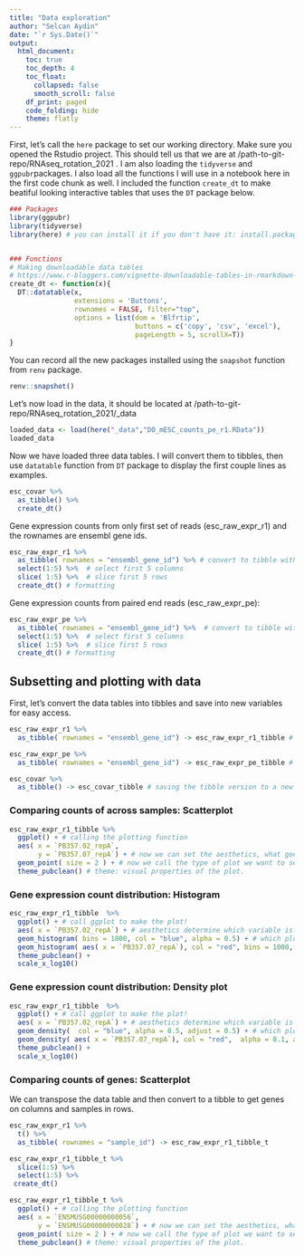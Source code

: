 ```yaml
---
title: "Data exploration"
author: "Selcan Aydin"
date: "`r Sys.Date()`"
output: 
  html_document:
    toc: true
    toc_depth: 4
    toc_float: 
      collapsed: false
      smooth_scroll: false
    df_print: paged
    code_folding: hide
    theme: flatly
---
```



First, let's call the `here` package to set our working directory. Make sure you opened the Rstudio project. This should tell us that we are at /path-to-git-repo/RNAseq_rotation_2021 . I am also loading the `tidyverse` and `ggpubr`packages. I also load all the functions I will use in a notebook here in the first code chunk as well. I included the function `create_dt` to make beatiful looking interactive tables that uses the `DT` package below. 

```r


### Packages
library(ggpubr)
library(tidyverse)
library(here) # you can install it if you don't have it: install.packages("here")


### Functions
# Making downloadable data tables
# https://www.r-bloggers.com/vignette-downloadable-tables-in-rmarkdown-with-the-dt-package/
create_dt <- function(x){
  DT::datatable(x,
                extensions = 'Buttons',
                rownames = FALSE, filter="top",
                options = list(dom = 'Blfrtip',
                               buttons = c('copy', 'csv', 'excel'),
                               pageLength = 5, scrollX=T))
}


```

You can record all the new packages installed using the `snapshot` function from `renv` package. 
```r
renv::snapshot()
```



Let's now load in the data, it should be  located at /path-to-git-repo/RNAseq_rotation_2021/_data 

```r
loaded_data <- load(here("_data","DO_mESC_counts_pe_r1.RData"))
loaded_data
```

Now we have loaded three data tables. I will convert them to tibbles, then use `datatable` function from `DT` package to display the first couple lines as examples.

```r
esc_covar %>% 
  as_tibble() %>% 
  create_dt()
```

Gene expression counts from only first set of reads (esc_raw_expr_r1) and the rownames are ensembl gene ids.

```r
esc_raw_expr_r1 %>% 
  as_tibble( rownames = "ensembl_gene_id") %>% # convert to tibble with the rownames as a new column labeled ensembl_gene_id
  select(1:5) %>%  # select first 5 columns
  slice( 1:5) %>%  # slice first 5 rows
  create_dt() # formatting
```


Gene expression counts from paired end reads (esc_raw_expr_pe):

```r
esc_raw_expr_pe %>% 
  as_tibble( rownames = "ensembl_gene_id") %>%  # convert to tibble with the rownames as a new column labeled ensembl_gene_id
  select(1:5) %>%  # select first 5 columns
  slice( 1:5) %>%  # slice first 5 rows
  create_dt() # formatting
```


## Subsetting and plotting with data

First, let's convert the data tables into tibbles and save into new variables for easy access.

```r
esc_raw_expr_r1 %>% 
  as_tibble( rownames = "ensembl_gene_id") -> esc_raw_expr_r1_tibble # saving the tibble version to a new variable

esc_raw_expr_pe %>% 
  as_tibble( rownames = "ensembl_gene_id") -> esc_raw_expr_pe_tibble # saving the tibble version to a new variable

esc_covar %>% 
  as_tibble() -> esc_covar_tibble # saving the tibble version to a new variable

```


### Comparing counts of across samples: Scatterplot

```r

esc_raw_expr_r1_tibble %>% 
  ggplot() + # calling the plotting function
  aes( x = `PB357.02_repA`, 
       y = `PB357.07_repA`) + # now we can set the aesthetics, what goes on which axes, what color... you can use variable/column names inside here.
  geom_point( size = 2 ) + # now we call the type of plot we want to see. in this case we want points. and set related parameters.
  theme_pubclean() # theme: visual properties of the plot.

```

### Gene expression count distribution: Histogram

```r

esc_raw_expr_r1_tibble  %>% 
  ggplot() + # call ggplot to make the plot!
  aes( x = `PB357.02_repA`) + # aesthetics determine which variable is being plotted and how it is being used. you can use column names here. 
  geom_histogram( bins = 1000, col = "blue", alpha = 0.5) + # which plot to show
  geom_histogram( aes( x = `PB357.07_repA`), col = "red", bins = 1000, alpha = 0.4)+
  theme_pubclean() +
  scale_x_log10()

```

### Gene expression count distribution: Density plot

```r

esc_raw_expr_r1_tibble  %>% 
  ggplot() + # call ggplot to make the plot!
  aes( x = `PB357.02_repA`) + # aesthetics determine which variable is being plotted and how it is being used. you can use column names here. 
  geom_density(  col = "blue", alpha = 0.5, adjust = 0.5) + # which plot to show
  geom_density( aes( x = `PB357.07_repA`), col = "red",  alpha = 0.1, adjust =0.5)+
  theme_pubclean() +
  scale_x_log10()

```



### Comparing counts of genes: Scatterplot

We can transpose the data table and then convert to a tibble to get genes on columns and samples in rows. 

```r
esc_raw_expr_r1 %>% 
  t() %>% 
  as_tibble( rownames = "sample_id") -> esc_raw_expr_r1_tibble_t

esc_raw_expr_r1_tibble_t %>% 
  slice(1:5) %>% 
  select(1:5) %>% 
 create_dt()

```


```r

esc_raw_expr_r1_tibble_t %>% 
  ggplot() + # calling the plotting function
  aes( x = `ENSMUSG00000000056`, 
       y = `ENSMUSG00000000028`) + # now we can set the aesthetics, what goes on which axes, what color... you can use variable/column names inside here.
  geom_point( size = 2 ) + # now we call the type of plot we want to see. in this case we want points. and set related parameters.
  theme_pubclean() # theme: visual properties of the plot.

```
